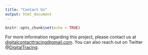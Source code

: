 ```yaml
---
title: "Contact Us"
output: html_document
---
```


```r
knitr::opts_chunk$set(echo = TRUE)
```

For more information regarding this project, please contact us at [digitalcontacttracing@gmail.com](mailto:digitalcontacttracing@gmail.com). You can also reach out on Twitter @[DigitalTracing](https://twitter.com/DigitalTracing).
